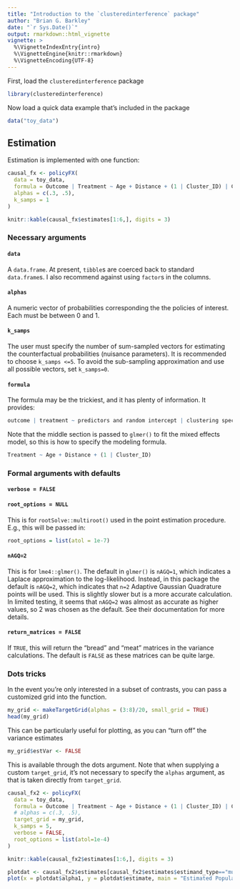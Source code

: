 ```yaml
---
title: "Introduction to the `clusteredinterference` package"
author: "Brian G. Barkley"
date: "`r Sys.Date()`"
output: rmarkdown::html_vignette
vignette: >
  %\VignetteIndexEntry{intro}
  %\VignetteEngine{knitr::rmarkdown}
  %\VignetteEncoding{UTF-8}
---
```


First, load the `clusteredinterference` package 

```r
library(clusteredinterference)
```

Now load a quick data example that's included in the package

```r
data("toy_data") 
```

## Estimation

Estimation is implemented with one function:



```r
causal_fx <- policyFX(
  data = toy_data,
  formula = Outcome | Treatment ~ Age + Distance + (1 | Cluster_ID) | Cluster_ID,
  alphas = c(.3, .5), 
  k_samps = 1
)

knitr::kable(causal_fx$estimates[1:6,], digits = 3)
```


### Necessary arguments

#### `data` 

A `data.frame`. At present, `tibble`s are coerced back to standard `data.frame`s. I also recommend against using `factor`s in the columns.

#### `alphas`

A numeric vector of probabilities corresponding the the policies of interest. Each must be between 0 and 1. 

#### `k_samps`

The user must specify the number of sum-sampled vectors for estimating the counterfactual probabilities (nuisance parameters). It is recommended to choose `k_samps <=5`. To avoid the sub-sampling approximation and use all possible vectors, set `k_samps=0`.

#### `formula`

The formula may be the trickiest, and it has plenty of information. It provides:

```r
outcome | treatment ~ predictors and random intercept | clustering specification
```

Note that the middle section is passed to `glmer()` to fit the mixed effects model, so this is how to specify the modeling formula.

```r
Treatment ~ Age + Distance + (1 | Cluster_ID)
```


### Formal arguments with defaults

#### `verbose = FALSE`

#### `root_options = NULL`

This is for `rootSolve::multiroot()` used in the point estimation procedure. E.g., this will be passed in:

```r
root_options = list(atol = 1e-7) 
```

#### `nAGQ=2`

This is for `lme4::glmer()`. The default in `glmer()` is `nAGQ=1`, which indicates a Laplace approximation to the log-likelihood. Instead, in this package the default is `nAGQ=2`, which indicates that `n=2` Adaptive Gaussian Quadrature points will be used. This is slightly slower but is a more accurate calculation. In limited testing, it seems that `nAGQ=2` was almost as accurate as higher values, so 2 was chosen as the default. See their documentation for more details.

#### `return_matrices = FALSE`
  
If `TRUE`, this will return the "bread" and "meat" matrices in the variance calculations. The default is `FALSE` as these matrices can be quite large.


### Dots tricks

In the event you're only interested in a subset of contrasts, you can pass a customized grid into the function.

```r
my_grid <- makeTargetGrid(alphas = (3:8)/20, small_grid = TRUE) 
head(my_grid)
```

This can be particularly useful for plotting, as you can "turn off" the variance estimates 

```r
my_grid$estVar <- FALSE
```

This is available through the dots argument. Note that when supplying a custom `target_grid`, it's not necessary to specify the `alphas` argument, as that is taken directly from `target_grid`.

```r
causal_fx2 <- policyFX(
  data = toy_data,
  formula = Outcome | Treatment ~ Age + Distance + (1 | Cluster_ID) | Cluster_ID,
  # alphas = c(.3, .5), 
  target_grid = my_grid,
  k_samps = 5,
  verbose = FALSE,
  root_options = list(atol=1e-4)
)

knitr::kable(causal_fx2$estimates[1:6,], digits = 3)
```

```r
plotdat <- causal_fx2$estimates[causal_fx2$estimates$estimand_type=="mu",]
plot(x = plotdat$alpha1, y = plotdat$estimate, main = "Estimated Population Means")
```


